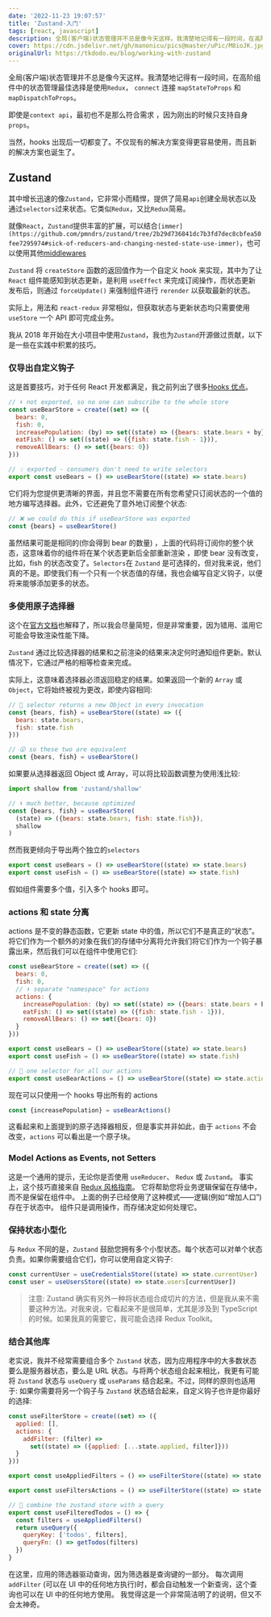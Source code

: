 ```yaml
---
date: '2022-11-23 19:07:57'
title: 'Zustand-入门'
tags: [react, javascript]
description: 全局(客户端)状态管理并不总是像今天这样。我清楚地记得有一段时间，在高阶组件中的状态管理最佳选择是使用Redux， connect 连接 mapStateToProps 和 mapDispatchToProps。
cover: https://cdn.jsdelivr.net/gh/manonicu/pics@master/uPic/M8ioJK.jpg
originalUrl: https://tkdodo.eu/blog/working-with-zustand
---
```


全局(客户端)状态管理并不总是像今天这样。我清楚地记得有一段时间，在高阶组件中的状态管理最佳选择是使用`Redux`， `connect` 连接 `mapStateToProps` 和 `mapDispatchToProps`。

即使是`context api`，最初也不是那么符合需求 ，因为刚出的时候只支持自身`props`。

当然，hooks 出现后一切都变了。不仅现有的解决方案变得更容易使用，而且新的解决方案也诞生了。

## Zustand

其中增长迅速的像`Zustand`，它非常小而精悍，提供了简易`api`创建全局状态以及通过`selectors`过来状态。它类似`Redux`，又比`Redux`简易。

就像`React`，`Zustand`提供丰富的扩展，可以结合`[immer](https://github.com/pmndrs/zustand/tree/2b29d736841dc7b3fd7dec8cbfea50fee7295974#sick-of-reducers-and-changing-nested-state-use-immer)`，也可以使用其他[middlewares](https://github.com/pmndrs/zustand/tree/2b29d736841dc7b3fd7dec8cbfea50fee7295974#middleware)

`Zustand` 将 `createStore` 函数的返回值作为一个自定义 hook 来实现，其中为了让 `React` 组件能感知到状态更新，是利用 `useEffect` 来完成订阅操作，而状态更新发布后，则通过 `forceUpdate()` 来强制组件进行 `rerender` 以获取最新的状态。

实际上，用法和 `react-redux` 非常相似，但获取状态与更新状态均只需要使用 `useStore` 一个 API 即可完成业务。

我从 2018 年开始在大小项目中使用`Zustand`，我也为`Zustand`开源做过贡献，以下是一些在实践中积累的技巧。

### 仅导出自定义钩子

这是首要技巧，对于任何 React 开发都满足，我之前列出了很多[Hooks 优点](https://tkdodo.eu/blog/simplifying-use-effect#3-write-custom-hooks)。

```js
// ⬇️ not exported, so no one can subscribe to the whole store
const useBearStore = create((set) => ({
  bears: 0,
  fish: 0,
  increasePopulation: (by) => set((state) => ({bears: state.bears + by})),
  eatFish: () => set((state) => ({fish: state.fish - 1})),
  removeAllBears: () => set({bears: 0})
}))

// 💡 exported - consumers don't need to write selectors
export const useBears = () => useBearStore((state) => state.bears)
```

它们将为您提供更清晰的界面，并且您不需要在所有您希望只订阅状态的一个值的地方编写选择器。此外，它还避免了意外地订阅整个状态:

```js
// ❌ we could do this if useBearStore was exported
const {bears} = useBearStore()
```

虽然结果可能是相同的(你会得到 bear 的数量) ，上面的代码将订阅你的整个状态，这意味着你的组件将在某个状态更新后全部重新渲染 ，即使 bear 没有改变，比如，fish 的状态改变了。`Selectors`在 `Zustand` 是可选择的，但对我来说，他们真的不是。即使我们有一个只有一个状态值的存储，我也会编写自定义钩子，以便将来能够添加更多的状态。

### 多使用原子选择器

这个在[官方文档](https://github.com/pmndrs/zustand/tree/2b29d736841dc7b3fd7dec8cbfea50fee7295974#selecting-multiple-state-slices)也解释了，所以我会尽量简短，但是非常重要，因为错用、滥用它可能会导致渲染性能下降。

`Zustand` 通过比较选择器的结果和之前渲染的结果来决定何时通知组件更新。默认情况下，它通过严格的相等检查来完成。

实际上，这意味着选择器必须返回稳定的结果。如果返回一个新的 `Array` 或 `Object`，它将始终被视为更改，即使内容相同:

```js
// 🚨 selector returns a new Object in every invocation
const {bears, fish} = useBearStore((state) => ({
  bears: state.bears,
  fish: state.fish
}))

// 😮 so these two are equivalent
const {bears, fish} = useBearStore()
```

如果要从选择器返回 Object 或 Array，可以将比较函数调整为使用浅比较:

```js
import shallow from 'zustand/shallow'

// ⬇️ much better, because optimized
const {bears, fish} = useBearStore(
  (state) => ({bears: state.bears, fish: state.fish}),
  shallow
)
```

然而我更倾向于导出两个独立的`selectors`

```js
export const useBears = () => useBearStore((state) => state.bears)
export const useFish = () => useBearStore((state) => state.fish)
```

假如组件需要多个值，引入多个 hooks 即可。

### actions 和 state 分离

actions 是不变的静态函数，它更新 state 中的值，所以它们不是真正的“状态”。将它们作为一个额外的对象在我们的存储中分离将允许我们将它们作为一个钩子暴露出来，然后我们可以在组件中使用它们:

```js
const useBearStore = create((set) => ({
  bears: 0,
  fish: 0,
  // ⬇️ separate "namespace" for actions
  actions: {
    increasePopulation: (by) => set((state) => ({bears: state.bears + by})),
    eatFish: () => set((state) => ({fish: state.fish - 1})),
    removeAllBears: () => set({bears: 0})
  }
}))

export const useBears = () => useBearStore((state) => state.bears)
export const useFish = () => useBearStore((state) => state.fish)

// 🎉 one selector for all our actions
export const useBearActions = () => useBearStore((state) => state.actions)
```

现在可以只使用一个 hooks 导出所有的 actions

```js
const {increasePopulation} = useBearActions()
```

这看起来和上面提到的原子选择器相反，但是事实并非如此，由于 `actions` 不会改变，`actions` 可以看出是一个原子块。

### Model Actions as Events, not Setters

这是一个通用的提示，无论你是否使用 `useReducer`、 `Redux` 或 `Zustand`。
事实上，这个技巧直接来自 [Redux 风格指南](https://redux.js.org/style-guide/style-guide#model-actions-as-events-not-setters)。
它将帮助您将业务逻辑保留在存储中，而不是保留在组件中。
上面的例子已经使用了这种模式——逻辑(例如“增加人口”)存在于状态中。
组件只是调用操作，而存储决定如何处理它。

### 保持状态小型化

与 `Redux` 不同的是，`Zustand` 鼓励您拥有多个小型状态。每个状态可以对单个状态负责。如果你需要组合它们，你可以使用自定义钩子:

```js
const currentUser = useCredentialsStore((state) => state.currentUser)
const user = useUsersStore((state) => state.users[currentUser])
```

> 注意: Zustand 确实有另外一种将状态组合成切片的方法，但是我从来不需要这种方法。对我来说，它看起来不是很简单，尤其是涉及到 TypeScript 的时候。如果我真的需要它，我可能会选择 Redux Toolkit。

### 结合其他库

老实说，我并不经常需要组合多个 `Zustand` 状态，因为应用程序中的大多数状态要么是服务器状态，要么是 URL 状态。与将两个状态组合起来相比，我更有可能将 `Zustand` 状态与 `useQuery` 或 `useParams` 结合起来。不过，同样的原则也适用于: 如果你需要将另一个钩子与 `Zustand` 状态结合起来，自定义钩子也许是你最好的选择:

```js
const useFilterStore = create((set) => ({
  applied: [],
  actions: {
    addFilter: (filter) =>
      set((state) => ({applied: [...state.applied, filter]}))
  }
}))

export const useAppliedFilters = () => useFilterStore((state) => state.applied)

export const useFiltersActions = () => useFilterStore((state) => state.actions)

// 🚀 combine the zustand store with a query
export const useFilteredTodos = () => {
  const filters = useAppliedFilters()
  return useQuery({
    queryKey: ['todos', filters],
    queryFn: () => getTodos(filters)
  })
}
```

在这里，应用的筛选器驱动查询，因为筛选器是查询键的一部分。
每次调用 `addFilter` (可以在 UI 中的任何地方执行)时，都会自动触发一个新查询，这个查询也可以在 UI 中的任何地方使用。
我觉得这是一个非常简洁明了的说明，但又不会太神奇。
